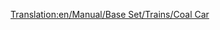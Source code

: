 [[Translation:en/Manual/Base Set/Trains/Coal Car]]
{{nl/Manual/Base Set/Trains/Wagons|Naam=Kolenwagon
|Afbeelding= [[File:en/Manual/Base Set/Trains/Coaltruck.png]]
|NormaalKosten=£1,375 ($2,750)
|NormaalGewicht=18 / 48 t
|NormaalCapaciteit=30 ton kolen
|MonoKosten=£1,375 ($2,750)
|MonoGewicht=18 / 53 t
|MonoCapaciteit=35 ton kolen
|MagKosten=£1,375 ($2,750)
|MagGewicht=18 / 55 t
|MagCapaciteit=37 ton kolen
|Omschrijving=[[en/Manual/Base Set/Trains/Coal Car]] can haul [[en/Manual/Base Set/Cargos/Coal]]. This wagon is available in [[en/Manual/Climates#temperate | Temperate]] and [[en/Manual/Climates#sub-arctic | Sub-Arctic]] climates.
}}